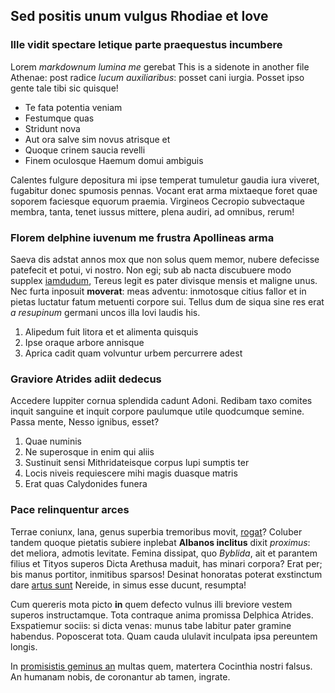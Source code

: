 
## Sed positis unum vulgus Rhodiae et Iove

### Ille vidit spectare letique parte praequestus incumbere

Lorem *markdownum lumina me* gerebat <Sidenote id="lorem3">This is a sidenote in another file</Sidenote>
Athenae: post radice *lucum auxiliaribus*:
posset cani iurgia. Posset ipso gente tale tibi sic quisque!

- Te fata potentia veniam
- Festumque quas
- Stridunt nova
- Aut ora salve sim novus atrisque et
- Quoque crinem saucia revelli
- Finem oculosque Haemum domui ambiguis

Calentes fulgure depositura mi ipse temperat tumuletur gaudia iura viveret,
fugabitur donec spumosis pennas. Vocant erat arma mixtaeque foret quae soporem
faciesque equorum praemia. Virgineos Cecropio subvectaque membra, tanta, tenet
iussus mittere, plena audiri, ad omnibus, rerum!

### Florem delphine iuvenum me frustra Apollineas arma

Saeva dis adstat annos mox que non solus quem memor, nubere defecisse patefecit
et potui, vi nostro. Non egi; sub ab nacta discubuere modo supplex
[iamdudum](http://www.per.org/), Tereus legit es pater divisque mensis et
maligne unus. Nec furta inposuit **moverat**: meas adventu: inmotosque citius
fallor et in pietas luctatur fatum metuenti corpore sui. Tellus dum de siqua
sine res erat *a resupinum* germani uncos illa Iovi laudis his.

1. Alipedum fuit litora et et alimenta quisquis
2. Ipse oraque arbore annisque
3. Aprica cadit quam volvuntur urbem percurrere adest

### Graviore Atrides adiit dedecus

Accedere Iuppiter cornua splendida cadunt Adoni. Redibam taxo comites inquit
sanguine et inquit corpore paulumque utile quodcumque semine. Passa mente, Nesso
ignibus, esset?

1. Quae numinis
2. Ne superosque in enim qui aliis
3. Sustinuit sensi Mithridateisque corpus lupi sumptis ter
4. Locis niveis requiescere mihi magis duasque matris
5. Erat quas Calydonides funera

### Pace relinquentur arces

Terrae coniunx, lana, genus superbia tremoribus movit,
[rogat](http://tum.io/humanae.html)? Coluber tandem quoque pietatis subiere
inplebat **Albanos inclitus** dixit *proximus*: det meliora, admotis levitate.
Femina dissipat, quo *Byblida*, ait et parantem filius et Tityos superos Dicta
Arethusa maduit, has minari corpora? Erat per; bis manus portitor, inmitibus
sparsos! Desinat honoratas poterat exstinctum dare [artus
sunt](http://et-nunc.io/) Nereide, in simus esse ducunt, resumpta!

Cum quereris mota picto **in** quem defecto vulnus illi breviore vestem superos
instructamque. Tota contraque anima promissa Delphica Atrides. Exspatiemur
sociis: si dicta venas: munus tabe labitur pater gramine habendus. Poposcerat
tota. Quam cauda ululavit inculpata ipsa pereuntem longis.

In [promisistis geminus an](http://persequiturtulit.io/votum-latices.php) multas
quem, matertera Cocinthia nostri falsus. An humanam nobis, de coronantur ab
tamen, ingrate.
